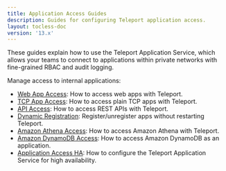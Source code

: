 ```yaml
---
title: Application Access Guides
description: Guides for configuring Teleport application access.
layout: tocless-doc
version: '13.x'
---
```


These guides explain how to use the Teleport Application Service, which allows
your teams to connect to applications within private networks with fine-grained
RBAC and audit logging.

Manage access to internal applications:

- [Web App Access](/ver/13.x/application-access/guides/connecting-apps): How to access web apps with Teleport.
- [TCP App Access](/ver/13.x/application-access/guides/tcp): How to access plain TCP apps with Teleport.
- [API Access](/ver/13.x/application-access/guides/api-access): How to access REST APIs with Teleport.
- [Dynamic Registration](/ver/13.x/application-access/guides/dynamic-registration): Register/unregister apps without restarting Teleport.
- [Amazon Athena Access](/ver/13.x/application-access/guides/amazon-athena): How to access Amazon Athena with Teleport.
- [Amazon DynamoDB Access](/ver/13.x/application-access/guides/dynamodb): How to access Amazon DynamoDB as an application.
- [Application Access HA](/ver/13.x/application-access/guides/ha): How to configure the Teleport Application Service for high availability.
